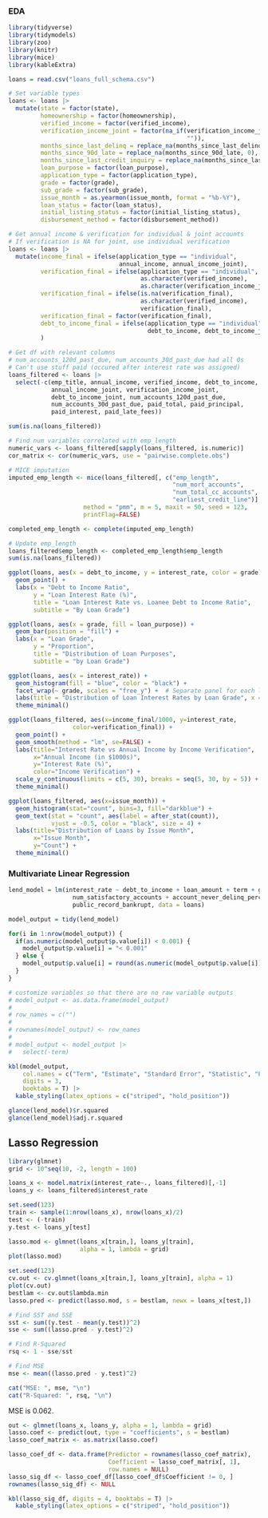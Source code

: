 ### EDA

```r
library(tidyverse)
library(tidymodels)
library(zoo)
library(knitr)
library(mice)
library(kableExtra)
```

```r
loans = read.csv("loans_full_schema.csv")

# Set variable types
loans <- loans |> 
  mutate(state = factor(state),
         homeownership = factor(homeownership),
         verified_income = factor(verified_income),
         verification_income_joint = factor(na_if(verification_income_joint, 
                                                  "")), 
         months_since_last_delinq = replace_na(months_since_last_delinq, 0),
         months_since_90d_late = replace_na(months_since_90d_late, 0),
         months_since_last_credit_inquiry = replace_na(months_since_last_credit_inquiry, 0),
         loan_purpose = factor(loan_purpose),
         application_type = factor(application_type),
         grade = factor(grade),
         sub_grade = factor(sub_grade),
         issue_month = as.yearmon(issue_month, format = "%b-%Y"),
         loan_status = factor(loan_status),
         initial_listing_status = factor(initial_listing_status),
         disbursement_method = factor(disbursement_method))

# Get annual income & verification for individual & joint accounts
# If verification is NA for joint, use individual verification
loans <- loans |> 
  mutate(income_final = ifelse(application_type == "individual", 
                               annual_income, annual_income_joint),
         verification_final = ifelse(application_type == "individual", 
                                     as.character(verified_income), 
                                     as.character(verification_income_joint)),
         verification_final = ifelse(is.na(verification_final), 
                                     as.character(verified_income), 
                                     verification_final),
         verification_final = factor(verification_final), 
         debt_to_income_final = ifelse(application_type == "individual", 
                                       debt_to_income, debt_to_income_joint)
         )

# Get df with relevant columns
# num_accounts_120d_past_due, num_accounts_30d_past_due had all 0s
# Can't use stuff paid (occured after interest rate was assigned)
loans_filtered <- loans |> 
  select(-c(emp_title, annual_income, verified_income, debt_to_income,
            annual_income_joint, verification_income_joint, 
            debt_to_income_joint, num_accounts_120d_past_due,
            num_accounts_30d_past_due, paid_total, paid_principal, 
            paid_interest, paid_late_fees))

sum(is.na(loans_filtered))

# Find num variables correlated with emp_length
numeric_vars <- loans_filtered[sapply(loans_filtered, is.numeric)]
cor_matrix <- cor(numeric_vars, use = "pairwise.complete.obs")

# MICE imputation
imputed_emp_length <- mice(loans_filtered[, c("emp_length", 
                                              "num_mort_accounts",
                                              "num_total_cc_accounts",
                                              "earliest_credit_line")], 
                     method = "pmm", m = 5, maxit = 50, seed = 123,
                     printFlag=FALSE)

completed_emp_length <- complete(imputed_emp_length)

# Update emp_length
loans_filtered$emp_length <- completed_emp_length$emp_length
sum(is.na(loans_filtered))
```

```r
ggplot(loans, aes(x = debt_to_income, y = interest_rate, color = grade)) +
  geom_point() +
  labs(x = "Debt to Income Ratio",
       y = "Loan Interest Rate (%)",
       title = "Loan Interest Rate vs. Loanee Debt to Income Ratio",
       subtitle = "By Loan Grade")
```

```r
ggplot(loans, aes(x = grade, fill = loan_purpose)) +
  geom_bar(position = "fill") +
  labs(x = "Loan Grade",
       y = "Proportion",
       title = "Distribution of Loan Purposes",
       subtitle = "by Loan Grade")
```

```r
ggplot(loans, aes(x = interest_rate)) +
  geom_histogram(fill = "blue", color = "black") +
  facet_wrap(~ grade, scales = "free_y") +  # Separate panel for each level of A
  labs(title = "Distribution of Loan Interest Rates by Loan Grade", x = "Interest Rate (%)", y = "Count") +
  theme_minimal()
```

```r
ggplot(loans_filtered, aes(x=income_final/1000, y=interest_rate, 
                  color=verification_final)) + 
  geom_point() + 
  geom_smooth(method = "lm", se=FALSE) + 
  labs(title="Interest Rate vs Annual Income by Income Verification",
       x="Annual Income (in $1000s)", 
       y="Interest Rate (%)",
       color="Income Verification") + 
  scale_y_continuous(limits = c(5, 30), breaks = seq(5, 30, by = 5)) + 
  theme_minimal()
```

```r
ggplot(loans_filtered, aes(x=issue_month)) +
  geom_histogram(stat="count", bins=3, fill="darkblue") + 
  geom_text(stat = "count", aes(label = after_stat(count)), 
            vjust = -0.5, color = "black", size = 4) +
  labs(title="Distribution of Loans by Issue Month",
       x="Issue Month",
       y="Count") + 
  theme_minimal()
```

### Multivariate Linear Regression

```r
lend_model = lm(interest_rate ~ debt_to_income + loan_amount + term + grade + 
                  num_satisfactory_accounts + account_never_delinq_percent +
                  public_record_bankrupt, data = loans)

model_output = tidy(lend_model) 

for(i in 1:nrow(model_output)) {
  if(as.numeric(model_output$p.value[i]) < 0.001) {
    model_output$p.value[i] = "< 0.001"
  } else {
    model_output$p.value[i] = round(as.numeric(model_output$p.value[i]), 3)
  } 
}

# customize variables so that there are no raw variable outputs
# model_output <- as.data.frame(model_output)
# 
# row_names = c("")
# 
# rownames(model_output) <- row_names
# 
# model_output <- model_output |> 
#   select(-term)

kbl(model_output,
    col.names = c("Term", "Estimate", "Standard Error", "Statistic", "P-value"),
    digits = 3,
    booktabs = T) |> 
  kable_styling(latex_options = c("striped", "hold_position"))
```

```r
glance(lend_model)$r.squared
glance(lend_model)$adj.r.squared
```

## Lasso Regression

```r
library(glmnet)
grid <- 10^seq(10, -2, length = 100)

loans_x <- model.matrix(interest_rate~., loans_filtered)[,-1]
loans_y <- loans_filtered$interest_rate

set.seed(123)
train <- sample(1:nrow(loans_x), nrow(loans_x)/2)
test <- (-train)
y.test <- loans_y[test]

lasso.mod <- glmnet(loans_x[train,], loans_y[train], 
                    alpha = 1, lambda = grid)
plot(lasso.mod)
```

```r
set.seed(123)
cv.out <- cv.glmnet(loans_x[train,], loans_y[train], alpha = 1)
plot(cv.out)
bestlam <- cv.out$lambda.min
lasso.pred <- predict(lasso.mod, s = bestlam, newx = loans_x[test,])

# Find SST and SSE
sst <- sum((y.test - mean(y.test))^2)
sse <- sum((lasso.pred - y.test)^2)

# Find R-Squared
rsq <- 1 - sse/sst

# Find MSE
mse <- mean((lasso.pred - y.test)^2)

cat("MSE: ", mse, "\n")
cat("R-Squared: ", rsq, "\n")
```

MSE is 0.062.

```r
out <- glmnet(loans_x, loans_y, alpha = 1, lambda = grid)
lasso.coef <- predict(out, type = "coefficients", s = bestlam)
lasso_coef_matrix <- as.matrix(lasso.coef)

lasso_coef_df <- data.frame(Predictor = rownames(lasso_coef_matrix),
                            Coefficient = lasso_coef_matrix[, 1], 
                            row.names = NULL)
lasso_sig_df <- lasso_coef_df[lasso_coef_df$Coefficient != 0, ]
rownames(lasso_sig_df) <- NULL

kbl(lasso_sig_df, digits = 4, booktabs = T) |> 
  kable_styling(latex_options = c("striped", "hold_position"))
```
